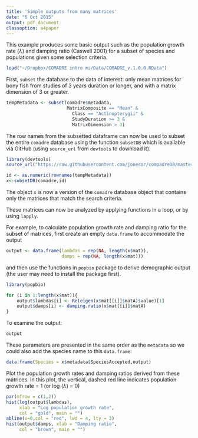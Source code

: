 ```yaml
---
title: 'Simple outputs from many matrices'
date: "6 Oct 2015"
output: pdf_document
classoption: a4paper
---
```



This example produces some basic output such as the population growth rate ($\lambda$) and damping ratio (Caswell 2001) for a subset of species and populations given some selection criteria.

```r
load("~/Dropbox/COMADRE intro ms/Data/COMADRE_v.1.0.0.RData")
```

First, `subset` the database to the data of interest: only mean matrices for bony fish from studies of 3 years duration or longer, and with a  matrix dimension of 3 or greater.


```r
tempMetadata <- subset(comadre$metadata,
                       MatrixComposite == "Mean" &
                         Class == "Actinopterygii" &
                         StudyDuration >= 3 &
                         MatrixDimension > 3)
```

The row names from the subsetted dataframe can now be used to subset the entire `comadre` database using the function `subsetDB` which is available via GitHub (using `source_url` from `devtools` to download it).

```r
library(devtools)
source_url("https://raw.githubusercontent.com/jonesor/compadreDB/master/Functions/subsetDB.R")
```


```r
id <- as.numeric(rownames(tempMetadata))
x<-subsetDB(comadre,id)
```

The object `x` is now a version of the `comadre` database object that contains only the matrices that match the search criteria.

These matrices can now be analyzed by applying functions in a loop, or by using `lapply`.

For example, to calculate population growth rate and damping ratio for
the subset of matrices, first create an empty `data.frame` to accommodate the output

```r
output <- data.frame(lambdas = rep(NA, length(x$mat)),
                     damps = rep(NA, length(x$mat)))
```

and then use the functions in `popbio` package to derive demographic output (the user may need to install the package first).

```r
library(popbio)
```


```r
for (i in 1:length(x$mat)){
    output$lambdas[i] <- Re(eigen(x$mat[[i]]$matA)$value)[1]
    output$damps[i] <- damping.ratio(x$mat[[i]]$matA)
}
```
To examine the output:

```r
output
```

These parameters are presented in the same order as the `metadata` so we could also add the species name to this `data.frame`:

```r
data.frame(Species = x$metadata$SpeciesAccepted,output)
```

Plot the population growth rates and damping ratios derived from these matrices. In this plot, the vertical, dashed red line indicates 
 population growth rate = 1 (or log ($\lambda$) = 0)

```r
par(mfrow = c(1,2))
hist(log(output$lambdas),
     xlab = "Log population growth rate",
     col = "gold", main = "")
abline(v=0,col = "red", lwd = 4, lty = 3)
hist(output$damps, xlab = "Damping ratio",
     col = "brown", main = "")
```
